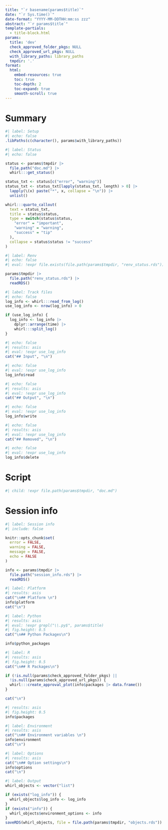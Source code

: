 ```yaml
---
title: "`r basename(params$title)`"
date: "`r Sys.time()`"
date-format: "YYYY-MM-DDTHH:mm:ss zzz"
abstract: "`r params$title`"
template-partials:
  - title-block.html
params:
  title: 'dev'
  check_approved_folder_pkgs: NULL
  check_approved_url_pkgs: NULL
  with_library_paths: library_paths
  tmpdir: '.'
format:
  html:
    embed-resources: true
    toc: true
    toc-depth: 2
    toc-expand: true
    smooth-scroll: true
---
```


# Summary

```r
#| label: Setup
#| echo: false
.libPaths(c(character(), params$with_library_paths))
```


```r
#| label: Status
#| echo: false

status <- params$tmpdir |>
  file.path("doc.md") |>
  whirl:::get_status()

status_txt <- status[c("error", "warning")]
status_txt <- status_txt[lapply(status_txt, length) > 0] |>
  lapply(\(x) paste("*", x, collapse = "\n")) |>
  unlist()

whirl:::quarto_callout(
  text = status_txt,
  title = status$status,
  type = switch(status$status,
    "error" = "important",
    "warning" = "warning",
    "success" = "tip"
  ),
  collapse = status$status != "success"
)
```

```r
#| label: Renv
#| echo: false
#| eval: !expr file.exists(file.path(params$tmpdir, "renv_status.rds"))

params$tmpdir |>
  file.path("renv_status.rds") |>
  readRDS()
```

```r
#| label: Track files
#| echo: false
log_info <- whirl:::read_from_log()
use_log_info <- nrow(log_info) > 0

if (use_log_info) {
  log_info <- log_info |>
    dplyr::arrange(time) |>
    whirl:::split_log()
}
```

```r
#| echo: false
#| results: asis
#| eval: !expr use_log_info
cat("## Input", "\n")
```

```r
#| echo: false
#| eval: !expr use_log_info
log_info$read
```

```r
#| echo: false
#| results: asis
#| eval: !expr use_log_info
cat("## Output", "\n")
```

```r
#| echo: false
#| eval: !expr use_log_info
log_info$write
```

```r
#| echo: false
#| results: asis
#| eval: !expr use_log_info
cat("## Removed", "\n")
```

```r
#| echo: false
#| eval: !expr use_log_info
log_info$delete
```

# Script

```r
#| child: !expr file.path(params$tmpdir, "doc.md")
```

# Session info

```r
#| label: Session info
#| include: false

knitr::opts_chunk$set(
  error = FALSE,
  warning = FALSE,
  message = FALSE,
  echo = FALSE
)

info <- params$tmpdir |>
  file.path("session_info.rds") |>
  readRDS()
```

```r
#| label: Platform
#| results: asis
cat("\n## Platform \n")
info$platform
cat("\n")
```

```r
#| label: Python
#| results: asis
#| eval: !expr grepl("\\.py$", params$title)
#| fig.height: 0.5
cat("\n## Python Packages\n")

info$python_packages
```

```r
#| label: R
#| results: asis
#| fig.height: 0.5
cat("\n## R Packages\n")

if (!is.null(params$check_approved_folder_pkgs) ||
  !is.null(params$check_approved_url_pkgs)) {
  whirl:::create_approval_plot(info$packages |> data.frame())
}

cat("\n")
```

```r
#| results: asis
#| fig.height: 0.5
info$packages
```

```r
#| label: Environment
#| results: asis
cat("\n## Environment variables \n")
info$environment
cat("\n")
```

```r
#| label: Options
#| results: asis
cat("\n## Option settings\n")
info$options
cat("\n")
```

```r
#| label: Output
whirl_objects <- vector("list")

if (exists("log_info")) {
  whirl_objects$log_info <- log_info
}
if (exists("info")) {
  whirl_objects$environment_options <- info
}
saveRDS(whirl_objects, file = file.path(params$tmpdir, "objects.rds"))
```
